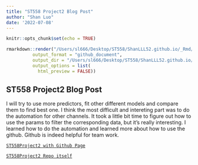 ```yaml
---
title: "ST558 Project2 Blog Post"
author: "Shan Luo"
date: '2022-07-08'
---
```


```r
knitr::opts_chunk$set(echo = TRUE)
```

```r
rmarkdown::render("/Users/sl666/Desktop/ST558/ShanLLL52.github.io/_Rmd/2022-06-26-ST558ProjectBlog-post.Rmd", 
          output_format = "github_document", 
          output_dir = "/Users/sl666/Desktop/ST558/ShanLLL52.github.io/_posts",
          output_options = list(
            html_preview = FALSE))
```

## ST558 Project2 Blog Post  

I will try to use more predictors, fit other different models and compare them to find best one. I think the most difficult and intereting part was to do the automation for other channels. It took a little bit time to figure out how to use the params to filter the corresponding data, but it's really interesting. I learned how to do the automation and learned more about how to use the github. Github is indeed helpful for team work.

[`ST558Project2 with Github Page`](https://shanlll52.github.io/ST558Project2/)  

[`ST558Project2 Repo itself`](https://github.com/ShanLLL52/ST558Project2)  